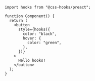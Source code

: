 ```tsx
import hooks from "@css-hooks/preact";

function Component() {
  return (
    <button
      style={hooks({
        color: "black",
        hover: {
          color: "green",
        },
      })}
    >
      Hello hooks!
    </button>
  );
}
```
